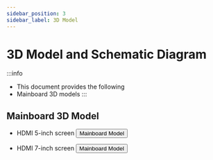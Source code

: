```yaml
---
sidebar_position: 3
sidebar_label: 3D Model
---
```


# 3D Model and Schematic Diagram

:::info
* This document provides the following
* Mainboard 3D models
:::

## Mainboard 3D Model
* HDMI 5-inch screen
    <Button variant="contained" disableElevation href="https://cdn.mellow.klipper.cn/STEP/FLY-new5-HDMI.step">Mainboard Model</Button>

* HDMI 7-inch screen
    <Button variant="contained" disableElevation href="https://cdn.mellow.klipper.cn/STEP/FLY-new7-HDMI.step">Mainboard Model</Button>
